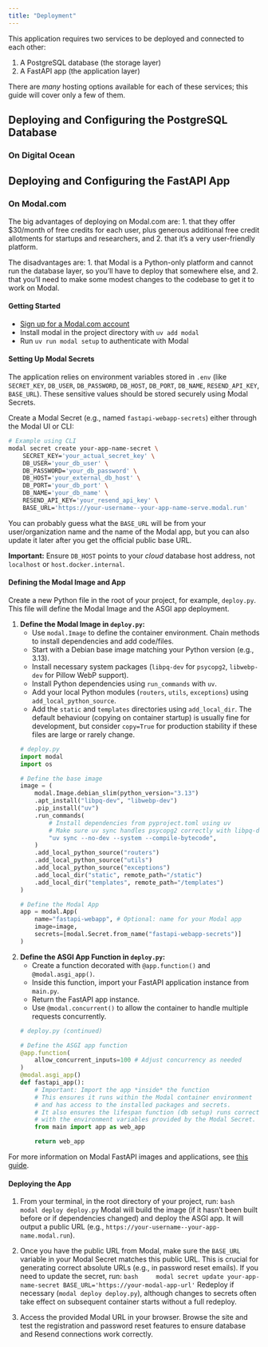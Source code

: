 ```yaml
---
title: "Deployment"
---
```


This application requires two services to be deployed and connected to each other:

1. A PostgreSQL database (the storage layer)
2. A FastAPI app (the application layer)

There are *many* hosting options available for each of these services; this guide will cover only a few of them.

## Deploying and Configuring the PostgreSQL Database

### On Digital Ocean

## Deploying and Configuring the FastAPI App

### On Modal.com

The big advantages of deploying on Modal.com are:
1. that they offer $30/month of free credits for each user, plus generous additional free credit allotments for startups and researchers, and
2. that it's a very user-friendly platform.

The disadvantages are:
1. that Modal is a Python-only platform and cannot run the database layer, so you'll have to deploy that somewhere else, and
2. that you'll need to make some modest changes to the codebase to get it to work on Modal.

#### Getting Started

- [Sign up for a Modal.com account](https://modal.com/signup)
- Install modal in the project directory with `uv add modal`
- Run `uv run modal setup` to authenticate with Modal

#### Setting Up Modal Secrets

The application relies on environment variables stored in `.env` (like `SECRET_KEY`, `DB_USER`, `DB_PASSWORD`, `DB_HOST`, `DB_PORT`, `DB_NAME`, `RESEND_API_KEY`, `BASE_URL`). These sensitive values should be stored securely using Modal Secrets.

Create a Modal Secret (e.g., named `fastapi-webapp-secrets`) either through the Modal UI or CLI:

```bash
# Example using CLI
modal secret create your-app-name-secret \
    SECRET_KEY='your_actual_secret_key' \
    DB_USER='your_db_user' \
    DB_PASSWORD='your_db_password' \
    DB_HOST='your_external_db_host' \
    DB_PORT='your_db_port' \
    DB_NAME='your_db_name' \
    RESEND_API_KEY='your_resend_api_key' \
    BASE_URL='https://your-username--your-app-name-serve.modal.run'
```

You can probably guess what the `BASE_URL` will be from your user/organization name and the name of the Modal app, but you can also update it later after you get the official public base URL.

**Important:** Ensure `DB_HOST` points to your *cloud* database host address, not `localhost` or `host.docker.internal`.

#### Defining the Modal Image and App

Create a new Python file in the root of your project, for example, `deploy.py`. This file will define the Modal Image and the ASGI app deployment.

1.  **Define the Modal Image in `deploy.py`:**
    - Use `modal.Image` to define the container environment. Chain methods to install dependencies and add code/files.
    - Start with a Debian base image matching your Python version (e.g., 3.13).
    - Install necessary system packages (`libpq-dev` for `psycopg2`, `libwebp-dev` for Pillow WebP support).
    - Install Python dependencies using `run_commands` with `uv`.
    - Add your local Python modules (`routers`, `utils`, `exceptions`) using `add_local_python_source`.
    - Add the `static` and `templates` directories using `add_local_dir`. The default behaviour (copying on container startup) is usually fine for development, but consider `copy=True` for production stability if these files are large or rarely change.

    ```python
    # deploy.py
    import modal
    import os

    # Define the base image
    image = (
        modal.Image.debian_slim(python_version="3.13")
        .apt_install("libpq-dev", "libwebp-dev")
        .pip_install("uv")
        .run_commands(
            # Install dependencies from pyproject.toml using uv
            # Make sure uv sync handles psycopg2 correctly with libpq-dev present
            "uv sync --no-dev --system --compile-bytecode",
        )
        .add_local_python_source("routers")
        .add_local_python_source("utils")
        .add_local_python_source("exceptions")
        .add_local_dir("static", remote_path="/static")
        .add_local_dir("templates", remote_path="/templates")
    )

    # Define the Modal App
    app = modal.App(
        name="fastapi-webapp", # Optional: name for your Modal app
        image=image,
        secrets=[modal.Secret.from_name("fastapi-webapp-secrets")]
    )
    ```

2.  **Define the ASGI App Function in `deploy.py`:**
    - Create a function decorated with `@app.function()` and `@modal.asgi_app()`.
    - Inside this function, import your FastAPI application instance from `main.py`.
    - Return the FastAPI app instance.
    - Use `@modal.concurrent()` to allow the container to handle multiple requests concurrently.

    ```python
    # deploy.py (continued)

    # Define the ASGI app function
    @app.function(
        allow_concurrent_inputs=100 # Adjust concurrency as needed
    )
    @modal.asgi_app()
    def fastapi_app():
        # Important: Import the app *inside* the function
        # This ensures it runs within the Modal container environment
        # and has access to the installed packages and secrets.
        # It also ensures the lifespan function (db setup) runs correctly
        # with the environment variables provided by the Modal Secret.
        from main import app as web_app

        return web_app
    ```

For more information on Modal FastAPI images and applications, see [this guide](https://modal.com/docs/guide/webhooks#how-do-web-endpoints-run-in-the-cloud).

#### Deploying the App

1.  From your terminal, in the root directory of your project, run:
    ```bash
    modal deploy deploy.py
    ```
    Modal will build the image (if it hasn't been built before or if dependencies changed) and deploy the ASGI app. It will output a public URL (e.g., `https://your-username--your-app-name.modal.run`).

2.  Once you have the public URL from Modal, make sure the `BASE_URL` variable in your Modal Secret matches this public URL. This is crucial for generating correct absolute URLs (e.g., in password reset emails). If you need to update the secret, run:
    ```bash
    modal secret update your-app-name-secret BASE_URL='https://your-modal-app-url'
    ```
    Redeploy if necessary (`modal deploy deploy.py`), although changes to secrets often take effect on subsequent container starts without a full redeploy.

3.  Access the provided Modal URL in your browser. Browse the site and test the registration and password reset features to ensure database and Resend connections work correctly.